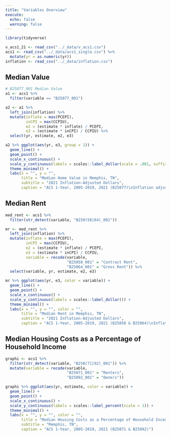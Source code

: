 ```yaml
---
title: "Variables Overview"
execute: 
  echo: false
  warning: false
---
```


```r
library(tidyverse)
```

```r
v_acs1_21 <- read_csv("../_data/v_acs1.csv")
acs1 <- read_csv("../_data/acs1_single.csv") %>% 
  mutate(yr = as.numeric(yr))
inflation <- read_csv("../_data/inflation.csv")
```

## Median Value

```r
# B25077_001 Median Value
a1 <- acs1 %>% 
  filter(variable == "B25077_001")

a2 <- a1 %>% 
  left_join(inflation) %>% 
  mutate(inflate = max(PCEPI),
         inCPI = max(CCPIU),
         e2 = (estimate * inflate) / PCEPI,
         e3 = (estimate * inCPI) / CCPIU) %>% 
  select(yr, estimate, e2, e3)

a2 %>% ggplot(aes(yr, e3, group = 1)) +
  geom_line() +
  geom_point() +
  scale_x_continuous() +
  scale_y_continuous(labels = scales::label_dollar(scale = .001, suffix = "K")) +
  theme_minimal() +
  labs(x = "", y = "", 
       title = "Median Home Value in Memphis, TN",
       subtitle = "2021 Inflation-Adjusted Dollars",
       caption = "ACS 1-Year, 2005-2019, 2021 (B25077)\nInflation adjusted using C-CPI-U")
```

## Median Rent
```r
med_rent <- acs1 %>% 
  filter(str_detect(variable, "B250(58|64)_001"))

mr <- med_rent %>% 
  left_join(inflation) %>% 
  mutate(inflate = max(PCEPI),
         inCPI = max(CCPIU),
         e2 = (estimate * inflate) / PCEPI,
         e3 = (estimate * inCPI) / CCPIU,
         variable = recode(variable, 
                           "B25058_001" = "Contract Rent",
                           "B25064_001" = "Gross Rent")) %>% 
  select(variable, yr, estimate, e2, e3)

mr %>% ggplot(aes(yr, e3, color = variable)) +
  geom_line() +
  geom_point() +
  scale_x_continuous() +
  scale_y_continuous(labels = scales::label_dollar()) +
  theme_minimal() +
  labs(x = "", y = "", color = "",
       title = "Median Rent in Memphis, TN",
       subtitle = "2021 Inflation-Adjusted Dollars",
       caption = "ACS 1-Year, 2005-2019, 2021 (B25058 & B25064)\nInflation adjusted using C-CPI-U")
```

## Median Housing Costs as a Percentage of Household Income
```r
graphi <- acs1 %>% 
  filter(str_detect(variable, "B250(71|92)_001")) %>% 
  mutate(variable = recode(variable,
                           "B25071_001" = "Renters",
                           "B25092_001" = "Owners"))

graphi %>% ggplot(aes(yr, estimate, color = variable)) +
  geom_line() +
  geom_point() +
  scale_x_continuous() +
  scale_y_continuous(labels = scales::label_percent(scale = 1)) +
  theme_minimal() +
  labs(x = "", y = "", color = "",
       title = "Median Housing Costs as a Percentage of Household Income",
       subtitle = "Memphis, TN",
       caption = "ACS 1-Year, 2005-2019, 2021 (B25071 & B25092)")
```

